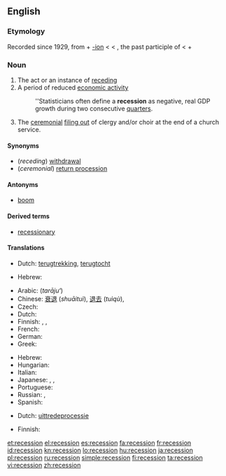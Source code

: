 ==English==
{{wikipedia}}

===Etymology===
Recorded since 1929, from {{term|recess}} + [[-ion]] < {{etyl|la}} {{term|recessus||a going back, retreat}} < {{term|recessum}}, the past participle of {{term|recedere||to recede}} < {{term|re-||back}} + {{term|cedere||to go}}

===Noun===
{{en-noun}}

# The act or an instance of [[receding]]
# A period of reduced [[economic activity]]
#: ''Statisticians often define a '''recession''' as negative, real GDP growth during two consecutive  [[quarter]]s.
# The [[ceremonial]] [[filing out]] of clergy and/or choir at the end of a church service.

====Synonyms====
* (''receding'') [[withdrawal]]
* (''ceremonial'') [[return procession]]

====Antonyms====
* {{sense|period of reduced economic activity}} [[boom]]

====Derived terms====
* [[recessionary]]

====Translations====
{{trans-top|act or an instance of receding}}
* Dutch: [[terugtrekking]], [[terugtocht]]
{{trans-mid}}
* Hebrew: {{t|he|נסיגה|f|tr=nesigá}}
{{trans-bottom}}

{{trans-top|a period of reduced economic activity}}
* Arabic: {{Arab|[[تراجع]]}} (''tarājuʻ'')
* Chinese: [[衰退]] (''shuāituì''), [[退去]] (''tuìqù''),  {{t|cmn|经济萧条|sc=Hani}}
* Czech: {{t-|cs|recese|f}}
* Dutch: {{t-|nl|recessie}}
* Finnish: {{t+|fi|taantuma}}, {{t-|fi|laskusuhdanne}}, {{t+|fi|lama}}
* French: {{t+|fr|récession|f}}
* German: {{t+|de|Rezession|f}}
* Greek: {{t+|el|ύφεση|f|tr=''ýfesi''}}
{{trans-mid}}
* Hebrew: {{t|he|מיתון|m|tr=mitún}}
* Hungarian: {{t+|hu|recesszió}}
* Italian: {{t-|it|recessione|f}}
* Japanese: {{t+|ja|不況|tr=[[ふきょう]], ''fukyō''}}, {{t-|ja|退去|tr=[[たいきょ]], ''taikyo''}}, {{t-|ja|衰退|tr=[[すいたい]], ''suitai''}}
* Portuguese: {{t|pt|recessão|f}}
* Russian: {{t+|ru|спад|m|tr=''spad''}}, {{t+|ru|рецессия|f|tr=''retséssijia''}}
* Spanish: {{t+|es|recesión|f}}
{{trans-bottom}}

{{trans-top|the ceremonial filing out of clergy and/or choir at the end of a church service}}
* Dutch: [[uittredeprocessie]]
{{trans-mid}}
* Finnish: {{t+|fi|lama}}
{{trans-bottom}}

{{checktrans-top}}
{{checktrans-mid}}
{{checktrans-bottom}}

[[et:recession]]
[[el:recession]]
[[es:recession]]
[[fa:recession]]
[[fr:recession]]
[[id:recession]]
[[kn:recession]]
[[lo:recession]]
[[hu:recession]]
[[ja:recession]]
[[pl:recession]]
[[ru:recession]]
[[simple:recession]]
[[fi:recession]]
[[ta:recession]]
[[vi:recession]]
[[zh:recession]]